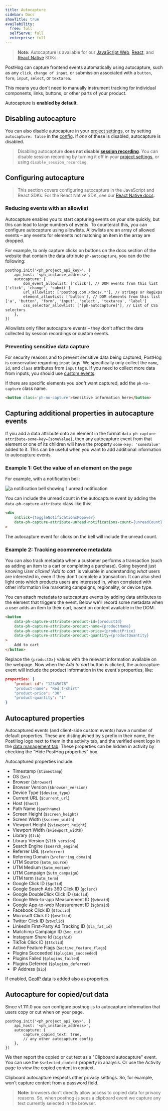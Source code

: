 ```yaml
---
title: Autocapture
sidebar: Docs
showTitle: true
availability:
  free: full
  selfServe: full
  enterprise: full
---
```



> **Note:** Autocapture is available for our [JavaScript Web](/docs/libraries/js), [React](/docs/libraries/react), and [React Native](/docs/libraries/react-native) SDKs.

PostHog can capture frontend events automatically using autocapture, such as any `click`, `change of input`, or submission associated with a `button`, `form`, `input`, `select`, or `textarea`.

This means you don't need to manually instrument tracking for individual components, links, buttons, or other parts of your product.

Autocapture is **enabled by default**. 

## Disabling autocapture

You can also disable autocapture in your [project settings](https://us.posthog.com/project/settings), or by setting `autocapture: false` in the [config](/docs/libraries/js#config). If _one_ of these is disabled, autocapture is disabled.

> Disabling autocapture **does not disable [session recording](/docs/session-replay/manual)**. You can disable session recording by turning it off in your [project settings](https://app.posthog.com/project/settings), or using `disable_session_recording`.

## Configuring autocapture

> This section covers configuring autocapture in the JavaScript and React SDKs. For the React Native SDK, see our [React Native docs](/docs/libraries/react-native#autocapture).

### Reducing events with an allowlist

Autocapture enables you to start capturing events on your site quickly, but this can lead to large numbers of events. To counteract this, you can configure autocapture using allowlists. Allowlists are an array of allowed events – any events for elements not matching an item in the array are dropped.

For example, to only capture clicks on buttons on the docs section of the website that contain the data attribute `ph-autocapture`, you can do the following:

```js-web
posthog.init('<ph_project_api_key>', {
    api_host: '<ph_instance_address>',
    autocapture: {
        dom_event_allowlist: ['click'], // DOM events from this list ['click', 'change', 'submit']
        url_allowlist: ['posthog.com./docs/.*'], // strings or RegExps
        element_allowlist: ['button'], // DOM elements from this list ['a', 'button', 'form', 'input', 'select', 'textarea', 'label']
        css_selector_allowlist: ['[ph-autocapture]'], // List of CSS selectors
    },
})
```
Allowlists only filter autocapture events – they don't affect the data collected by session recordings or custom events.

### Preventing sensitive data capture

For security reasons and to prevent sensitive data being captured, PostHog is conservative regarding `input` tags. We specifically only collect the `name`, `id`, and `class` attributes from `input` tags. If you need to collect more data from inputs, you should use [custom events](/docs/product-analytics/capture-events).

If there are specific elements you _don't_ want captured, add the `ph-no-capture` class name.

```html
<button class='ph-no-capture'>Sensitive information here</button>
```

## Capturing additional properties in autocapture events

If you add a data attribute onto an element in the format `data-ph-capture-attribute-some-key={someValue}`, then any autocapture event from that element or one of its children will have the property `some-key: 'someValue'` added to it. This can be useful when you want to add additional information to autocapture events. 

### Example 1: Get the value of an element on the page

For example, with a notification bell:

![a notification bell showing 1 unread notification](https://res.cloudinary.com/dmukukwp6/image/upload/v1710055416/posthog.com/contents/images/docs/data/autocapture/notification-bell.png)

You can include the unread count in the autocapture event by adding the `data-ph-capture-attribute` class like this: 

```HTML
<div
    onClick={toggleNotificationsPopover}
    data-ph-capture-attribute-unread-notifications-count={unreadCount}
>
```

The autocapture event for clicks on the bell will include the unread count.

### Example 2: Tracking ecommerce metadata

You can also track metadata when a customer performs a transaction (such as adding an item to a cart or completing a purchase). Going beyond just knowing _User clicked 'Add to cart'_ is valuable in understanding _what_ users are interested in, even if they don't complete a transaction. It can also shed light onto which products users are interested in, when correlated with other information like marketing campaigns, regionality, or device type.

You can attach metadata to autocapture events by adding data attributes to the element that triggers the event. Below we'll record some metadata when a user adds an item to their cart, based on content available in the DOM.

```HTML
<button
    data-ph-capture-attribute-product-id={productId}
    data-ph-capture-attribute-product-name={productName}
    data-ph-capture-attribute-product-price={productPrice}
    data-ph-capture-attribute-product-quantity={productQuantity}
>
    Add to cart
</button>
```
Replace the `{productXx}` values with the relevant information available on the webpage. Now when the _Add to cart_ button is clicked, the autocapture event will include the product information in the event's properties, like:

```json
properties: {
    "product-id": "12345678"
    "product-name": "Red t-shirt"
    "product-price": "30"
    "product-quantity": "1"
}
```

## Autocaptured properties

Autocaptured events (and client-side custom events) have a number of default properties. These are distinguished by `$` prefix in their name, the PostHog logo next to them in the activity tab, and the verified event logo in the [data management tab](https://app.posthog.com/data-management/properties). These properties can be hidden in activity by checking the "Hide PostHog properties" box.

Autocaptured properties include:

- Timestamp (`$timestamp`)
- OS (`$os`)
- Browser (`$browser`)
- Browser Version (`$browser_version`)
- Device Type (`$device_type`)
- Current URL (`$current_url`)
- Host (`$host`)
- Path Name (`$pathname`)
- Screen Height (`$screen_height`)
- Screen Width (`$screen_width`)
- Viewport Height (`$viewport_height`)
- Viewport Width (`$viewport_width`)
- Library (`$lib`)
- Library Version (`$lib_version`)
- Search Engine (`$search_engine`)
- Referrer URL (`$referrer`)
- Referring Domain (`$referring_domain`)
- UTM Source (`$utm_source`)
- UTM Medium (`$utm_medium`)
- UTM Campaign (`$utm_campaign`)
- UTM term (`$utm_term`)
- Google Click ID (`$gclid`)
- Google Search Ads 360 Click ID (`gclsrc`)
- Google DoubleClick Click ID (`$dclid`)
- Google Web-to-app Measurement ID (`$wbraid`)
- Google App-to-web Measurement ID (`$gbraid`)
- Facebook Click ID (`$fbclid`)
- Microsoft Click ID (`$msclkid`)
- Twitter Click ID (`$twclid`)
- LinkedIn First-Party Ad Tracking ID (`$la_fat_id`)
- Mailchimp Campaign ID (`$mc_cid`)
- Instagram Share Id (`$igshid`)
- TikTok Click ID (`$ttclid`)
- Active Feature Flags (`$active_feature_flags`)
- Plugins Succeeded (`$plugins_succeeded`)
- Plugins Failed (`$plugins_failed`)
- Plugins Deferred (`$plugins_deferred`)
- IP Address (`$ip`)

If enabled, [GeoIP data](/docs/cdp/geoip-enrichment) is added also as properties. 

## Autocapture for copied/cut data

Since v1.111.0 you can configure posthog-js to autocapture information that users copy or cut when on your page. 

```js-web
posthog.init('<ph_project_api_key>', {
    api_host: '<ph_instance_address>',
    autocapture: {
        capture_copied_text: true,
        // any other autocapture config
    },
})
```

We then report the copied or cut text as a "Clipboard autocapture" event. You can use the `$selected_content` property in analysis. Or use the Activity page to view the copied content in context.

<ProductScreenshot
  imageLight={ImgClipboardAuocaptureLight} 
  imageDark={ImgClipboardAuocaptureDark} 
  alt="The activity view showing the copied content highlighted in context" 
  classes="rounded"
/>

Clipboard autocapture respects other privacy settings. So, for example, won't capture content from a password field.

> **Note:** browsers don't directly allow access to copied data for privacy reasons. So, when posthog-js sees a clipboard event we capture any text currently selected in the browser.

